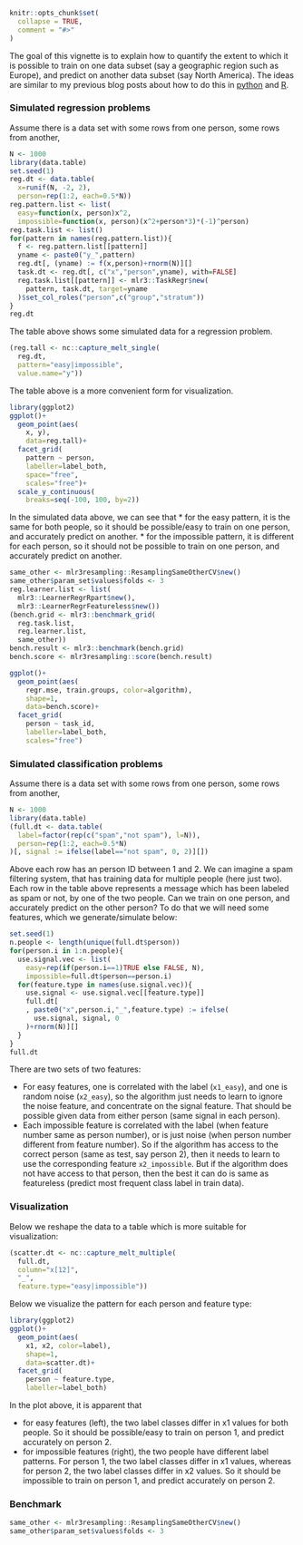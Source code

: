 <!--
%\VignetteEngine{knitr::knitr}
%\VignetteIndexEntry{Resampling examples}
-->

```r
knitr::opts_chunk$set(
  collapse = TRUE,
  comment = "#>"
)
```

The goal of this vignette is to explain how to quantify the extent to
which it is possible to train on one data subset (say a geographic
region such as Europe), and predict on another data subset (say North
America). The ideas are similar to my previous blog posts about how to
do this in
[python](https://tdhock.github.io/blog/2022/generalization-to-new-subsets/) and
[R](https://tdhock.github.io/blog/2023/R-gen-new-subsets/).

### Simulated regression problems

Assume there is a data set with some rows from one person, some rows
from another,

```r
N <- 1000
library(data.table)
set.seed(1)
reg.dt <- data.table(
  x=runif(N, -2, 2),
  person=rep(1:2, each=0.5*N))
reg.pattern.list <- list(
  easy=function(x, person)x^2,
  impossible=function(x, person)(x^2+person*3)*(-1)^person)
reg.task.list <- list()
for(pattern in names(reg.pattern.list)){
  f <- reg.pattern.list[[pattern]]
  yname <- paste0("y_",pattern)
  reg.dt[, (yname) := f(x,person)+rnorm(N)][]
  task.dt <- reg.dt[, c("x","person",yname), with=FALSE]
  reg.task.list[[pattern]] <- mlr3::TaskRegr$new(
    pattern, task.dt, target=yname
  )$set_col_roles("person",c("group","stratum"))
}
reg.dt
```

The table above shows some simulated data for a regression problem.

```r
(reg.tall <- nc::capture_melt_single(
  reg.dt,
  pattern="easy|impossible",
  value.name="y"))
```

The table above is a more convenient form for visualization.

```r
library(ggplot2)
ggplot()+
  geom_point(aes(
    x, y),
    data=reg.tall)+
  facet_grid(
    pattern ~ person,
    labeller=label_both,
    space="free",
    scales="free")+
  scale_y_continuous(
    breaks=seq(-100, 100, by=2))
```

In the simulated data above, we can see that 
* for the easy pattern, it is the same for both people, so it should
  be possible/easy to train on one person, and accurately predict on
  another.
* for the impossible pattern, it is different for each person, so it
  should not be possible to train on one person, and accurately
  predict on another.

```r
same_other <- mlr3resampling::ResamplingSameOtherCV$new()
same_other$param_set$values$folds <- 3
reg.learner.list <- list(
  mlr3::LearnerRegrRpart$new(),
  mlr3::LearnerRegrFeatureless$new())
(bench.grid <- mlr3::benchmark_grid(
  reg.task.list,
  reg.learner.list,
  same_other))
bench.result <- mlr3::benchmark(bench.grid)
bench.score <- mlr3resampling::score(bench.result)

ggplot()+
  geom_point(aes(
    regr.mse, train.groups, color=algorithm),
    shape=1,
    data=bench.score)+
  facet_grid(
    person ~ task_id,
    labeller=label_both,
    scales="free")
```


### Simulated classification problems

Assume there is a data set with some rows from one person, some rows
from another,

```r
N <- 1000
library(data.table)
(full.dt <- data.table(
  label=factor(rep(c("spam","not spam"), l=N)),
  person=rep(1:2, each=0.5*N)
)[, signal := ifelse(label=="not spam", 0, 2)][])
```

Above each row has an person ID between 1 and 2. 
We can imagine a spam filtering system, that has training data for multiple people (here just two).
Each row in the table above represents a message which has been labeled as spam or not, by one of the two people.
Can we train on one person, and accurately predict on the other person?
To do that we will need some features, which we generate/simulate below:

```r
set.seed(1)
n.people <- length(unique(full.dt$person))
for(person.i in 1:n.people){
  use.signal.vec <- list(
    easy=rep(if(person.i==1)TRUE else FALSE, N),
    impossible=full.dt$person==person.i)
  for(feature.type in names(use.signal.vec)){
    use.signal <- use.signal.vec[[feature.type]]
    full.dt[
    , paste0("x",person.i,"_",feature.type) := ifelse(
      use.signal, signal, 0
    )+rnorm(N)][]
  }
}
full.dt
```

There are two sets of two features:

* For easy features, one is correlated with the label (`x1_easy`), and
  one is random noise (`x2_easy`), so the algorithm just needs to
  learn to ignore the noise feature, and concentrate on the signal
  feature. That should be possible given data from either person (same
  signal in each person).
* Each impossible feature is correlated with the label (when feature
  number same as person number), or is just noise (when person number
  different from feature number). So if the algorithm has access to
  the correct person (same as test, say person 2), then it needs to
  learn to use the corresponding feature `x2_impossible`. But if
  the algorithm does not have access to that person, then the best it
  can do is same as featureless (predict most frequent class label in
  train data).
  
### Visualization

Below we reshape the data to a table which is more suitable for visualization:

```r
(scatter.dt <- nc::capture_melt_multiple(
  full.dt,
  column="x[12]",
  "_",
  feature.type="easy|impossible"))
```

Below we visualize the pattern for each person and feature type:

```r
library(ggplot2)
ggplot()+
  geom_point(aes(
    x1, x2, color=label),
    shape=1,
    data=scatter.dt)+
  facet_grid(
    person ~ feature.type,
    labeller=label_both)
```

In the plot above, it is apparent that 

* for easy features (left), the two label classes differ in x1 values
  for both people. So it should be possible/easy to train on person 1, and
  predict accurately on person 2.
* for impossible features (right), the two people have different label
  patterns. For person 1, the two label classes differ in x1 values,
  whereas for person 2, the two label classes differ in x2 values. So
  it should be impossible to train on person 1, and predict accurately
  on person 2.

### Benchmark

```r
same_other <- mlr3resampling::ResamplingSameOtherCV$new()
same_other$param_set$values$folds <- 3
```


